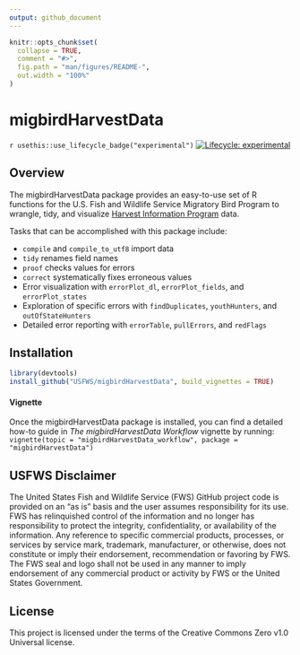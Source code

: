 ```yaml
---
output: github_document
---
```


<!-- README.md is generated from README.Rmd. Please edit that file -->

```r
knitr::opts_chunk$set(
  collapse = TRUE,
  comment = "#>",
  fig.path = "man/figures/README-",
  out.width = "100%"
)
```

# migbirdHarvestData

<!-- badges: start -->
`r usethis::use_lifecycle_badge("experimental")`
[![Lifecycle: experimental](https://img.shields.io/badge/lifecycle-experimental-orange.svg)](https://www.tidyverse.org/lifecycle/#experimental)
<!-- badges: end -->

## Overview

The migbirdHarvestData package provides an easy-to-use set of R functions for the U.S. Fish and Wildlife Service Migratory Bird Program to wrangle, tidy, and visualize [Harvest Information Program](https://www.fws.gov/harvestsurvey) data.

Tasks that can be accomplished with this package include:

* `compile` and `compile_to_utf8` import data
* `tidy` renames field names
* `proof` checks values for errors
* `correct` systematically fixes erroneous values
* Error visualization with `errorPlot_dl`, `errorPlot_fields`, and `errorPlot_states`
* Exploration of specific errors with `findDuplicates`, `youthHunters`, and `outOfStateHunters`
* Detailed error reporting with `errorTable`, `pullErrors`, and `redFlags`

## Installation

```r 
library(devtools)
install_github("USFWS/migbirdHarvestData", build_vignettes = TRUE)
```

#### Vignette

Once the migbirdHarvestData package is installed, you can find a detailed how-to guide in *The migbirdHarvestData Workflow* vignette by running: `vignette(topic = "migbirdHarvestData_workflow", package = "migbirdHarvestData")`

## USFWS Disclaimer

The United States Fish and Wildlife Service (FWS) GitHub project code is provided on an “as is” basis and the user assumes responsibility for its use. FWS has relinquished control of the information and no longer has responsibility to protect the integrity, confidentiality, or availability of the information. Any reference to specific commercial products, processes, or services by service mark, trademark, manufacturer, or otherwise, does not constitute or imply their endorsement, recommendation or favoring by FWS. The FWS seal and logo shall not be used in any manner to imply endorsement of any commercial product or activity by FWS or the United States Government.

## License

This project is licensed under the terms of the Creative Commons Zero v1.0 Universal license.
